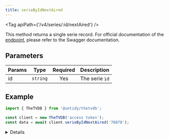 ```yaml
---
title: serieByIdNextAired
---
```



<Tag apiPath={'/v4/series/:id/nextAired'} />

This method returns a single serie record. For official documentation of the
[endpoint](https://thetvdb.github.io/v4-api/#/Series/getSeriesNextAired), please refer to the Swagger
documentation.

## Parameters

| Params | Type     | Required | Description    |
| ------ | -------- | :------: | -------------- |
| id     | `string` |   Yes    | The serie `id` |

## Example

```js {4}
import { TheTVDB } from '@untidy/thetvdb';

const client = new TheTVDB('access token');
const data = await client.serieByIdNextAired('78878');
```

<Details>

```js
{
  status: 'success',
  data: {
    id: 78878,
    firstAired: '2000-04-26',
    lastAired: '2023-10-15',
    nextAired: '',
    // ...
  },
};
```

</Details>
